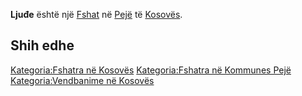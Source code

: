 {{Fshat në Kosovës
 | Emri                = Ljuđe
| srp_N_name = Ljuđe
| srp_N_FULL_NAME_RO = Ljuđe
| srp_N_FULL_NAME_ND_RO = Ljude
| srp_N_SORT_NAME_RG = LJUDE
| srp_N_FULL_NAME_RG = Ljuđe
| srp_N_FULL_NAME_ND_RG = Ljude

 | Emri (Rasa dhanore) = 
 | Figura              = 
 | Shteti              = Kosovo
 | Komuna              = Pejë
 | Kodi postar         = 
 | Sipërfaqja          = 

 | Popullsia           = 

 | Regj. i popullsisë  = 
 | Dend. e popullsisë  = 
 | Faqja zyrtare       = 
 <!--- Koordinatat ----> 
 | Gjerësia            = 42.735556
 | Gjatësia            = 20.108611
 | Lartësia            = 
}}
'''Ljuđe''' është një [[Fshat]] në [[Pejë]] të [[Kosovës]].

<!-- == Gjeografia == -->
<!-- == Historia == -->
<!-- == Demografia == -->
== Shih edhe ==
{{Komuna Pejë}}
{{Kosovo-Administrata-Cung}}

[[Kategoria:Fshatra në Kosovës]]
[[Kategoria:Fshatra në Kommunes Pejë]]
[[Kategoria:Vendbanime në Kosovës]]